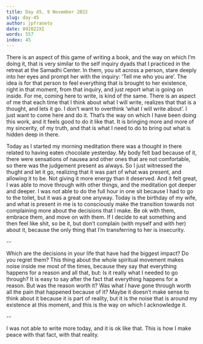 ```yaml
---
title: Day 45, 9 November 2022
slug: day-45
author: jpfraneto
date: 092022XI
words: 557
index: 45
---
```


There is an aspect of this game of writing a book, and the way on which I’m doing it, that is very similar to the self inquiry dyads that I practiced in the retreat at the Samadhi Center. In them, you sit across a person, stare deeply into her eyes and prompt her with the inquiry: ‘Tell me who you are’. The idea is for that person to feel everything that is brought to her existence, right in that moment, from that inquiry, and just report what is going on inside. For me, coming here to write, is kind of the same. There is an aspect of me that each time that I think about what I will write, realizes that that is a thought, and lets it go. I don’t want to overthink ‘what I will write about’. I just want to come here and do it. That’s the way on which I have been doing this work, and it feels good to do it like that. It is bringing more and more of my sincerity, of my truth, and that is what I need to do to bring out what is hidden deep in there.

Today as I started my morning meditation there was a thought in there related to having eaten chocolate yesterday. My body felt bad because of it, there were sensations of nausea and other ones that are not comfortable, so there was the judgement present as always. So I just witnessed the thught and let it go, realizing that it was part of what was present, and allowing it to be. Not giving it more energy than it deserved. And it felt great, I was able to move through with other things, and the meditation got deeper and deeper. I was not able to do the full hour in one sit because I had to go to the toilet, but it was a great one anyway. Today is the birthday of my wife, and what is present in me is to consciously make the transition towards not complaining more about the decisions that I make. Be ok with them, embrace them, and move on with them. If I decide to eat something and then feel like shit, so be it, but don’t complain (with myself and with her) about it, because the only thing that I’m transferring to her is insecurity.

--

Which are the decisions in your life that have had the biggest impact? Do you regret them? This thing about the whole spiritual movement makes noise inside me most of the times, because they say that everything happens for a reason and all that, but: Is it really what I needed to go through? It is easy to say after the fact that everything happens for a reason. But was the reason worth it? Was what I have gone through worth all the pain that happened because of it? Maybe it doesn’t make sense to think about it because it is part of reality, but it is the noise that is around my existence at this moment, and this is the way on which I acknowledge it.

--

I was not able to write more today, and it is ok like that. This is how I make peace with that fact, with that reality.
